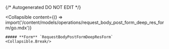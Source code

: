 {/* Autogenerated DO NOT EDIT  */}

<Collapsible
    content={() => import('/content/models/operations/request_body_post_form_deep_res_form/go.mdx')}
>
    ##### **Form** `RequestBodyPostFormDeepResForm`
    <Collapsible.Break/>
</Collapsible>


